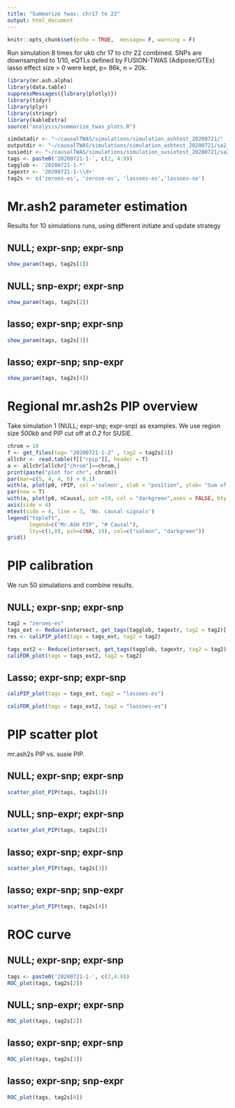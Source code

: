 ```yaml
---
title: "Summarize twas: chr17 to 22"
output: html_document
---
```


```r
knitr::opts_chunk$set(echo = TRUE,  message= F, warning = F)
```

Run simulation 8 times for ukb chr 17 to chr 22 combined. SNPs are downsampled to 1/10, eQTLs defined by FUSION-TWAS (Adipose/GTEx) lasso effect size > 0 were kept, p= 86k, n = 20k.

```r
library(mr.ash.alpha)
library(data.table)
suppressMessages({library(plotly)})
library(tidyr)
library(plyr)
library(stringr)
library(kableExtra)
source("analysis/summarize_twas_plots.R")
```
```r
simdatadir <- "~/causalTWAS/simulations/simulation_ashtest_20200721/"
outputdir <- "~/causalTWAS/simulations/simulation_ashtest_20200721/sa2_default/"
susiedir <- "~/causalTWAS/simulations/simulation_susietest_20200721/sa2_default/"
tags <- paste0('20200721-1-', c(2, 4:9))
tagglob <- '20200721-1-*'
tagextr <- '20200721-1-\\d+'
tag2s <- c('zeroes-es', 'zerose-es', 'lassoes-es','lassoes-se')
```

# Mr.ash2 parameter estimation

Results for 10 simulations runs, using different initiate and update strategy

## NULL; expr-snp; expr-snp 

```r
show_param(tags, tag2s[1])
```

## NULL; snp-expr; expr-snp

```r
show_param(tags, tag2s[2])
```

## lasso; expr-snp; expr-snp

```r
show_param(tags, tag2s[3])
```

## lasso; expr-snp; snp-expr

```r
show_param(tags, tag2s[4])
```

# Regional mr.ash2s PIP overview
Take simulation 1 (NULL; expr-snp; expr-snp) as examples. We use region size *500kb* and PIP cut off at *0.2* for SUSIE.

```r
chrom = 18
f <- get_files(tag= "20200721-1-2" , tag2 = tag2s[1])
allchr <- read.table(f[["rpip"]], header = T)
a <- allchr[allchr["chrom"]==chrom,]
print(paste("plot for chr", chrom))
par(mar=c(5, 4, 4, 6) + 0.1)
with(a, plot(p0, rPIP, col ='salmon', xlab = "position", ylab= "Sum of PIP", type = 'h', lwd = 2))
par(new = T)
with(a, plot(p0, nCausal, pch =19, col = "darkgreen",axes = FALSE, bty = "n", xlab = "", ylab = ""))
axis(side = 4)
mtext(side = 4, line = 3, 'No. causal signals')
legend("topleft",
       legend=c("Mr.ASH PIP", "# Causal"),
       lty=c(1,0), pch=c(NA, 19), col=c("salmon", "darkgreen"))
grid()
```


# PIP calibration
We run 50 simulations and combine results.

## NULL; expr-snp; expr-snp 
```r
tag2 = "zeroes-es"
tags_ext <- Reduce(intersect, get_tags(tagglob, tagextr, tag2 = tag2)['gsusie'])
res <- caliPIP_plot(tags = tags_ext, tag2 = tag2)
```
```r
tags_ext2 <- Reduce(intersect, get_tags(tagglob, tagextr, tag2 = tag2)['gsusie'])
caliFDR_plot(tags = tags_ext2, tag2 = tag2)
```

## Lasso; expr-snp; expr-snp 
```r
caliPIP_plot(tags = tags_ext, tag2 = "lassoes-es")
```

```r
caliFDR_plot(tags = tags_ext2, tag2 = "lassoes-es")
```

# PIP scatter plot
mr.ash2s PIP vs. susie PIP.

## NULL; expr-snp; expr-snp 
```r
scatter_plot_PIP(tags, tag2s[1])
```

## NULL; snp-expr; expr-snp

```r
scatter_plot_PIP(tags, tag2s[2])
```

## lasso; expr-snp; expr-snp

```r
scatter_plot_PIP(tags, tag2s[3])
```

## lasso; expr-snp; snp-expr

```r
scatter_plot_PIP(tags, tag2s[4])
```

# ROC curve

## NULL; expr-snp; expr-snp 
```r
tags <- paste0('20200721-1-', c(2,4:9))
ROC_plot(tags, tag2s[2])
```

## NULL; snp-expr; expr-snp

```r
ROC_plot(tags, tag2s[2])
```

## lasso; expr-snp; expr-snp

```r
ROC_plot(tags, tag2s[3])
```

## lasso; expr-snp; snp-expr

```r
ROC_plot(tags, tag2s[4])
```


